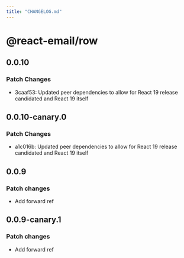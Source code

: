 ```yaml
---
title: "CHANGELOG.md"
---
```


# @react-email/row

## 0.0.10

### Patch Changes

- 3caaf53: Updated peer dependencies to allow for React 19 release candidated and React 19 itself

## 0.0.10-canary.0

### Patch Changes

- a1c016b: Updated peer dependencies to allow for React 19 release candidated and React 19 itself

## 0.0.9

### Patch changes

- Add forward ref

## 0.0.9-canary.1

### Patch changes

- Add forward ref
